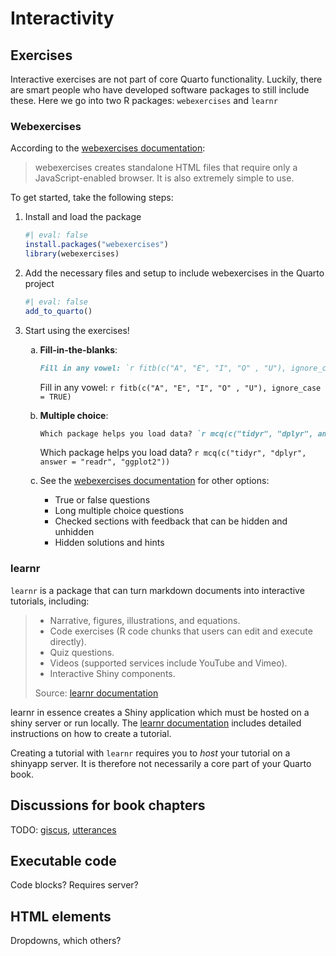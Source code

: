 # Interactivity

## Exercises

Interactive exercises are not part of core Quarto functionality. Luckily, there are smart people who have developed software packages to still include these. Here we go into two R packages: `webexercises` and `learnr`

### Webexercises

According to the [webexercises documentation](https://psyteachr.github.io/webexercises/):

> webexercises creates standalone HTML files that require only a JavaScript-enabled browser. It is also extremely simple to use.

To get started, take the following steps:

1.  Install and load the package

    ```r
    #| eval: false
    install.packages("webexercises")
    library(webexercises)
    ```

```{=html}
<!-- -->
```
2.  Add the necessary files and setup to include webexercises in the Quarto project

    ```r
    #| eval: false
    add_to_quarto()
    ```

```{=html}
<!-- -->
```
3.  Start using the exercises!

    a.  **Fill-in-the-blanks**:

        ```md
        Fill in any vowel: `r fitb(c("A", "E", "I", "O" , "U"), ignore_case = TRUE)`
        ```

        Fill in any vowel: `r fitb(c("A", "E", "I", "O" , "U"), ignore_case = TRUE)`

    b.  **Multiple choice**:
    
        ```md
        Which package helps you load data? `r mcq(c("tidyr", "dplyr", answer = "readr", "ggplot2"))`
        ```

        Which package helps you load data? `r mcq(c("tidyr", "dplyr", answer = "readr", "ggplot2"))`

    c. See the [webexercises documentation](https://psyteachr.github.io/webexercises/articles/webexercises.html){target="_blank"} for other options: 
        - True or false questions
        - Long multiple choice questions
        - Checked sections with feedback that can be hidden and unhidden
        - Hidden solutions and hints

### learnr

`learnr` is a package that can turn markdown documents into interactive tutorials, including:

> - Narrative, figures, illustrations, and equations.
> - Code exercises (R code chunks that users can edit and execute directly).
> - Quiz questions.
> - Videos (supported services include YouTube and Vimeo).
> - Interactive Shiny components.
>
> Source: [learnr documentation](https://rstudio.github.io/learnr/)

learnr in essence creates a Shiny application which must be hosted on a shiny server or run locally.
The [learnr documentation](https://rstudio.github.io/learnr/){target="_blank"} includes detailed instructions on how to create a tutorial.

:::{.callout-warning}
Creating a tutorial with `learnr` requires you to *host* your tutorial on a shinyapp server.
It is therefore not necessarily a core part of your Quarto book.
:::

## Discussions for book chapters

TODO: [giscus](https://github.com/apps/giscus), [utterances](https://utteranc.es/)

## Executable code

Code blocks? Requires server?

## HTML elements

Dropdowns, which others?

